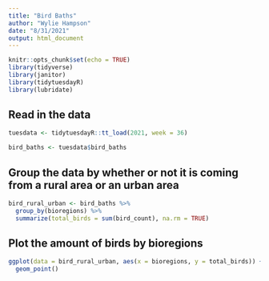 ```yaml
---
title: "Bird Baths"
author: "Wylie Hampson"
date: "8/31/2021"
output: html_document
---
```


```r
knitr::opts_chunk$set(echo = TRUE)
library(tidyverse)
library(janitor)
library(tidytuesdayR)
library(lubridate)
```

## Read in the data

```r
tuesdata <- tidytuesdayR::tt_load(2021, week = 36)

bird_baths <- tuesdata$bird_baths
```

## Group the data by whether or not it is coming from a rural area or an urban area

```r
bird_rural_urban <- bird_baths %>% 
  group_by(bioregions) %>% 
  summarize(total_birds = sum(bird_count), na.rm = TRUE)
```

## Plot the amount of birds by bioregions

```r
ggplot(data = bird_rural_urban, aes(x = bioregions, y = total_birds)) +
  geom_point()
```


